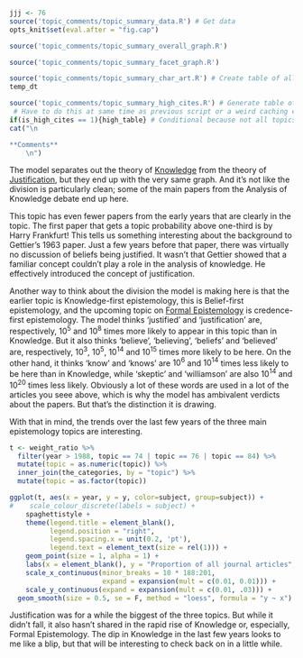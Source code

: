```r
jjj <- 76
source('topic_comments/topic_summary_data.R') # Get data
opts_knit$set(eval.after = "fig.cap")
```

```r
source('topic_comments/topic_summary_overall_graph.R')
```

```r
source('topic_comments/topic_summary_facet_graph.R')
```

```r
source('topic_comments/topic_summary_char_art.R') # Create table of all articles in topic
temp_dt
```

```r
source('topic_comments/topic_summary_high_cites.R') # Generate table of highly cited articles. 
 # Have to do this at same time as previous script or a weird caching error occurs.
if(is_high_cites == 1){high_table} # Conditional because not all topics have high cites
cat("\n

**Comments**
	\n")
```

The model separates out the theory of [Knowledge](#topic74) from the theory of [Justification](#topic76), but they end up with the very same graph. And it's not like the division is particularly clean; some of the main papers from the Analysis of Knowledge debate end up here. 

This topic has even fewer papers from the early years that are clearly in the topic. The first paper that gets a topic probability above one-third is by Harry Frankfurt! This tells us something interesting about the background to Gettier's 1963 paper. Just a few years before that paper, there was virtually no discussion of beliefs being justified. It wasn't that Gettier showed that a familiar concept couldn't play a role in the analysis of knowledge. He effectively introduced the concept of justification.

Another way to think about the division the model is making here is that the earlier topic is Knowledge-first epistemology, this is Belief-first epistemology, and the upcoming topic on [Formal Epistemology](#topic84) is credence-first epistemology. The model thinks 'justified' and 'justification' are, respectively, $10^5$ and $10^8$ times more likely to appear in this topic than in Knowledge. But it also thinks 'believe', 'believing', 'beliefs' and 'believed' are, respectively, $10^3$, $10^5$, $10^{14}$ and $10^{15}$ times more likely to be here. On the other hand, it thinks 'know' and 'knows' are $10^6$ and $10^{14}$ times less likely to be here than in Knowledge, while 'skeptic' and 'williamson' are also $10^{14}$ and $10^{20}$ times less likely. Obviously a lot of these words are used in a lot of the articles you seee above, which is why the model has ambivalent verdicts about the papers. But that's the distinction it is drawing. 

With that in mind, the trends over the last few years of the three main epistemology topics are interesting.

```r
t <- weight_ratio %>%
  filter(year > 1988, topic == 74 | topic == 76 | topic == 84) %>%
  mutate(topic = as.numeric(topic)) %>%
  inner_join(the_categories, by = "topic") %>%
  mutate(topic = as.factor(topic))

ggplot(t, aes(x = year, y = y, color=subject, group=subject)) + 
#    scale_colour_discrete(labels = subject) + 
    spaghettistyle +
    theme(legend.title = element_blank(), 
          legend.position = "right",
          legend.spacing.x = unit(0.2, 'pt'),
          legend.text = element_text(size = rel(1))) +
    geom_point(size = 1, alpha = 1) +
    labs(x = element_blank(), y = "Proportion of all journal articles", title = "Epistemology Topics") +
    scale_x_continuous(minor_breaks = 10 * 188:201,
                       expand = expansion(mult = c(0.01, 0.01))) +
    scale_y_continuous(expand = expansion(mult = c(0.01, .03))) +
  geom_smooth(size = 0.5, se = F, method = "loess", formula = "y ~ x")

```

Justification was for a while the biggest of the three topics. But while it didn't fall, it also hasn't shared in the rapid rise of Knowledge or, especially, Formal Epistemology. The dip in Knowledge in the last few years looks to me like a blip, but that will be interesting to check back on in a little while.